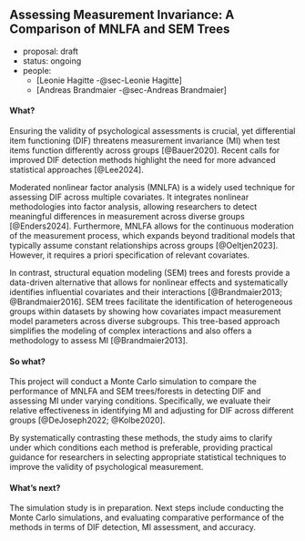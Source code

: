 ## Assessing Measurement Invariance: A Comparison of MNLFA and SEM Trees {#sec-DIFDetection}

-   proposal: draft
-   status: ongoing
-   people:
    -   [Leonie Hagitte -@sec-Leonie Hagitte]
    -   [Andreas Brandmaier -@sec-Andreas Brandmaier]

#### What? {.unnumbered .unlisted}

Ensuring the validity of psychological assessments is crucial, yet differential item functioning (DIF) threatens measurement invariance (MI) when test items function differently across groups [@Bauer2020]. Recent calls for improved DIF detection methods highlight the need for more advanced statistical approaches [@Lee2024].

Moderated nonlinear factor analysis (MNLFA) is a widely used technique for assessing DIF across multiple covariates. It integrates nonlinear methodologies into factor analysis, allowing researchers to detect meaningful differences in measurement across diverse groups [@Enders2024]. Furthermore, MNLFA allows for the continuous moderation of the measurement process, which expands beyond traditional models that typically assume constant relationships across groups [@Oeltjen2023]. However, it requires a priori specification of relevant covariates.

In contrast, structural equation modeling (SEM) trees and forests provide a data-driven alternative that allows for nonlinear effects and systematically identifies influential covariates and their interactions [@Brandmaier2013; @Brandmaier2016]. SEM trees facilitate the identification of heterogeneous groups within datasets by showing how covariates impact measurement model parameters across diverse subgroups. This tree-based approach simplifies the modeling of complex interactions and also offers a methodology to assess MI [@Brandmaier2013].

#### So what? {.unnumbered .unlisted}

This project will conduct a Monte Carlo simulation to compare the performance of MNLFA and SEM trees/forests in detecting DIF and assessing MI under varying conditions. Specifically, we evaluate their relative effectiveness in identifying MI and adjusting for DIF across different groups [@DeJoseph2022; @Kolbe2020].

By systematically contrasting these methods, the study aims to clarify under which conditions each method is preferable, providing practical guidance for researchers in selecting appropriate statistical techniques to improve the validity of psychological measurement.

#### What’s next? {.unnumbered .unlisted}

The simulation study is in preparation. Next steps include conducting the Monte Carlo simulations, and evaluating comparative performance of the methods in terms of DIF detection, MI assessment, and accuracy.
